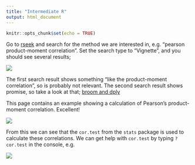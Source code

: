 ```yaml
---
title: "Intermediate R"
output: html_document
---
```


```r
knitr::opts_chunk$set(echo = TRUE)
```

Go to [rseek](https://rseek.org) and search for the method we are interested
in, e.g. "pearson product-moment correlation". Set the search type 
to "Vignette", and you should see several results;

![](images/packaging_answer02.png)

The first search result shows something "like the product-moment correlation",
so is probably not relevant. The second search result shows promise, so 
take a look at that; [broom and dply](https://cran.r-project.org/web/packages/broom/vignettes/broom_and_dplyr.html)

This page contains an example showing a calculation of Pearson's product-moment
correlation. Excellent!

![](images/packaging_answer03.png)

From this we can see that the `cor.test` from the `stats` package is used to calculate these
correlations. We can get help with `cor.test` by typing `?cor.test` in the console, e.g.

![](images/packaging_answer04.png)

